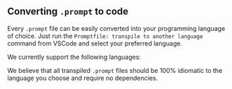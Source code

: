 

## Converting `.prompt` to code

Every `.prompt` file can be easily converted into your programming language of choice. Just run the `Promptfile: transpile to another language` command from VSCode and select your preferred language.

We currently support the following languages:

<Cards children={languages} />

We believe that all transpiled `.prompt` files should be 100% idiomatic to the language you choose and require no dependencies.


